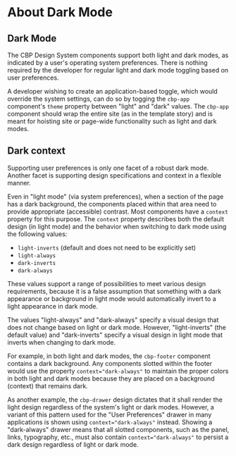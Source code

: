 
<Meta title="About Dark Mode" />

# About Dark Mode

## Dark Mode

The CBP Design System components support both light and dark modes, as indicated by a user's operating system preferences. There is nothing required by the developer for regular light and dark mode toggling based on user preferences.

A developer wishing to create an application-based toggle, which would override the system settings, can do so by togging the `cbp-app` component's `theme` property between "light" and "dark" values. The `cbp-app` component should wrap the entire site (as in the template story) and is meant for hoisting site or page-wide functionality such as light and dark modes.

## Dark context

Supporting user preferences is only one facet of a robust dark mode. Another facet is supporting design specifications and context in a flexible manner.

Even in "light mode" (via system preferences), when a section of the page has a dark background, the components placed within that area need to provide appropriate (accessible) contrast. Most components have a `context` property for this purpose. The `context` property describes both the default design (in light mode) and the behavior when switching to dark mode using the following values:

* `light-inverts` (default and does not need to be explicitly set)
* `light-always`
* `dark-inverts`
* `dark-always`

These values support a range of possibilities to meet various design requirements, because it is a false assumption that something with a dark appearance or background in light mode would automatically invert to a light appearance in dark mode.

The values "light-always" and "dark-always" specify a visual design that does not change based on light or dark mode. However, "light-inverts" (the default value) and "dark-inverts" specify a visual design in light mode that inverts when changing to dark mode.

For example, in both light and dark modes, the `cbp-footer` component contains a dark background. Any components slotted within the footer would use the property `context="dark-always"` to maintain the proper colors in both light and dark modes because they are placed on a background (context) that remains dark.

As another example, the `cbp-drawer` design dictates that it shall render the light design regardless of the system's light or dark modes. However, a variant of this pattern used for the "User Preferences" drawer in many applications is shown using `context="dark-always"` instead. Showing a "dark-always" drawer means that all slotted components, such as the panel, links, typography, etc., must also contain `context="dark-always"` to persist a dark design regardless of light or dark mode.
